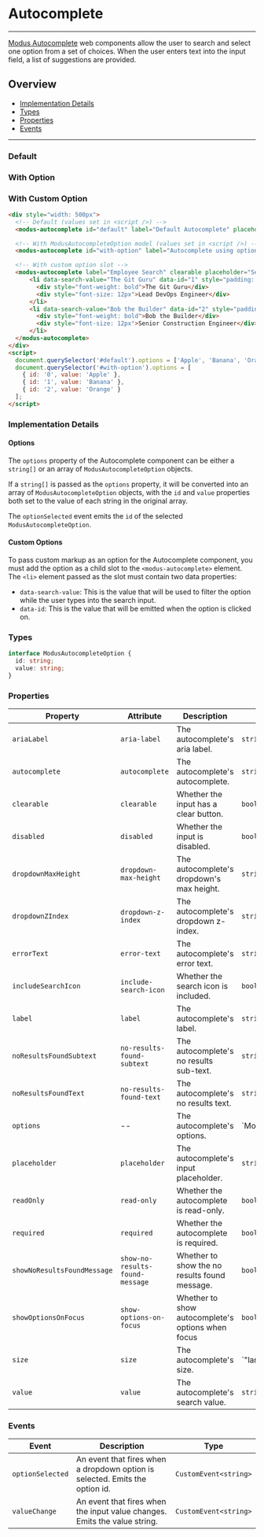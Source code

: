 
# Autocomplete

---

[Modus Autocomplete](https://modus.trimble.com/components/web/autocomplete/) web components allow the user to search and select one option
from a set of choices. When the user enters text into the input field, a list of suggestions are provided.

## Overview

- [Implementation Details](#implementation-details)
- [Types](#types)
- [Properties](#properties)
- [Events](#events)

---

### Default

<Story id="user-inputs-autocomplete--default" />

### With Option

<Story id="user-inputs-autocomplete--with-option" />

### With Custom Option

<Story id="user-inputs-autocomplete--with-custom-option" />

```html
<div style="width: 500px">
  <!-- Default (values set in <script />) -->
  <modus-autocomplete id="default" label="Default Autocomplete" placeholder="Search..."></modus-autocomplete>

  <!-- With ModusAutocompleteOption model (values set in <script />) -->
  <modus-autocomplete id="with-option" label="Autocomplete using option model" placeholder="Search..."></modus-autocomplete>

  <!-- With custom option slot -->
  <modus-autocomplete label="Employee Search" clearable placeholder="Search...">
      <li data-search-value="The Git Guru" data-id="1" style="padding: 8px">
        <div style="font-weight: bold">The Git Guru</div>
        <div style="font-size: 12px">Lead DevOps Engineer</div>
      </li>
      <li data-search-value="Bob the Builder" data-id="2" style="padding: 8px">
        <div style="font-weight: bold">Bob the Builder</div>
        <div style="font-size: 12px">Senior Construction Engineer</div>
      </li>
  </modus-autocomplete>
</div>
<script>
  document.querySelector('#default').options = ['Apple', 'Banana', 'Orange'];
  document.querySelector('#with-option').options = [
    { id: '0', value: 'Apple' },
    { id: '1', value: 'Banana' },
    { id: '2', value: 'Orange' }
  ];
</script>
```

### Implementation Details

#### Options

The `options` property of the Autocomplete component can be either a `string[]` or an array of `ModusAutocompleteOption` objects.

If a `string[]` is passed as the `options` property, it will be converted into an array of `ModusAutocompleteOption` objects,
with the `id` and `value` properties both set to the value of each string in the original array.

The `optionSelected` event emits the `id` of the selected `ModusAutocompleteOption`.

#### Custom Options

To pass custom markup as an option for the Autocomplete component,
you must add the option as a child slot to the `<modus-autocomplete>` element.
The `<li>` element passed as the slot must contain two data properties:
- `data-search-value`: This is the value that will be used to filter the option while the user types into the search input.
- `data-id`: This is the value that will be emitted when the option is clicked on.

### Types

```ts
interface ModusAutocompleteOption {
  id: string;
  value: string;
}
```

### Properties

| Property                    | Attribute                       | Description                                       | Type                                    | Default                                       |
| --------------------------- | ------------------------------- | ------------------------------------------------- | --------------------------------------- | --------------------------------------------- |
| `ariaLabel`                 | `aria-label`                    | The autocomplete's aria label.                    | `string`                                | `undefined`                                   |
| `autocomplete`              | `autocomplete`                  | The autocomplete's autocomplete.                  | `string`                                | `undefined`                                   |
| `clearable`                 | `clearable`                     | Whether the input has a clear button.             | `boolean`                               | `false`                                       |
| `disabled`                  | `disabled`                      | Whether the input is disabled.                    | `boolean`                               | `undefined`                                   |
| `dropdownMaxHeight`         | `dropdown-max-height`           | The autocomplete's dropdown's max height.         | `string`                                | `'300px'`                                     |
| `dropdownZIndex`            | `dropdown-z-index`              | The autocomplete's dropdown z-index.              | `string`                                | `'1'`                                         |
| `errorText`                 | `error-text`                    | The autocomplete's error text.                    | `string`                                | `undefined`                                   |
| `includeSearchIcon`         | `include-search-icon`           | Whether the search icon is included.              | `boolean`                               | `true`                                        |
| `label`                     | `label`                         | The autocomplete's label.                         | `string`                                | `undefined`                                   |
| `noResultsFoundSubtext`     | `no-results-found-subtext`      | The autocomplete's no results sub-text.           | `string`                                | `'Check spelling or try a different keyword'` |
| `noResultsFoundText`        | `no-results-found-text`         | The autocomplete's no results text.               | `string`                                | `'No results found'`                          |
| `options`                   | --                              | The autocomplete's options.                       | `ModusAutocompleteOption[] | string[]`  | `undefined`                                   |
| `placeholder`               | `placeholder`                   | The autocomplete's input placeholder.             | `string`                                | `undefined`                                   |
| `readOnly`                  | `read-only`                     | Whether the autocomplete is read-only.            | `boolean`                               | `undefined`                                   |
| `required`                  | `required`                      | Whether the autocomplete is required.             | `boolean`                               | `undefined`                                   |
| `showNoResultsFoundMessage` | `show-no-results-found-message` | Whether to show the no results found message.     | `boolean`                               | `true`                                        |
| `showOptionsOnFocus`        | `show-options-on-focus`         | Whether to show autocomplete's options when focus | `boolean`                               | `false`                                       |
| `size`                      | `size`                          | The autocomplete's size.                          | `"large"  | "medium"`                   | `'medium'`                                    |
| `value`                     | `value`                         | The autocomplete's search value.                  | `string`                                | `undefined`                                   |

### Events

| Event            | Description                                                                  | Type                  |
| ---------------- | ---------------------------------------------------------------------------- | --------------------- |
| `optionSelected` | An event that fires when a dropdown option is selected. Emits the option id. | `CustomEvent<string>` |
| `valueChange`    | An event that fires when the input value changes. Emits the value string.    | `CustomEvent<string>` |
